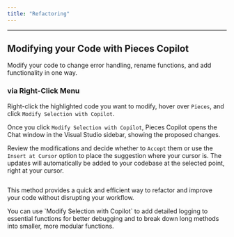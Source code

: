 ```yaml
---
title: "Refactoring"
---
```


***

## Modifying your Code with Pieces Copilot

Modify your code to change error handling, rename functions, and add functionality in one way.

### via Right-Click Menu

Right-click the highlighted code you want to modify, hover over `Pieces`, and click `Modify Selection with Copilot`.

Once you click `Modify Selection with Copilot`, Pieces Copilot opens the Chat window in the Visual Studio sidebar, showing the proposed changes.

Review the modifications and decide whether to `Accept` them or use the `Insert at Cursor` option to place the suggestion where your cursor is. The updates will automatically be added to your codebase at the selected point, right at your cursor.

<Image src="https://storage.googleapis.com/hashnode_product_documentation_assets/visual_studio_extension_assets/pieces_copilot/refactoring/modify_code_right_click.gif" alt="" align="center" fullwidth="true" />

This method provides a quick and efficient way to refactor and improve your code without disrupting your workflow.

<Callout type="tip">
  You can use `Modify Selection with Copilot` to add detailed logging to essential functions for better debugging and to break down long methods into smaller, more modular functions.
</Callout>
